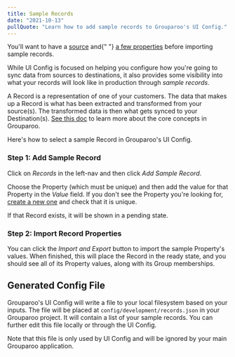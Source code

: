 ```yaml
---
title: Sample Records
date: "2021-10-13"
pullQuote: "Learn how to add sample records to Grouparoo's UI Config."
---
```


<Alert variant="warning">
  <p className="mb-0">
    You'll want to have a <a href="/docs/config/sources">source</a> and{" "}
    <a href="/docs/config/properties">a few properties</a> before importing
    sample records.
  </p>
</Alert>

While UI Config is focused on helping you configure how you're going to sync data from sources to destinations, it also provides some visibility into what your records will look like in production through _sample records_.

A Record is a representation of one of your customers. The data that makes up a Record is what has been extracted and transformed from your source(s). The transformed data is then what gets synced to your Destination(s). [See this doc](/docs/getting-started/product-concepts) to learn more about the core concepts in Grouparoo.

Here's how to select a sample Record in Grouparoo's UI Config.

### Step 1: Add Sample Record

Click on _Records_ in the left-nav and then click _Add Sample Record_.

<ImageInBrowserFrame
  centered
  alt="UI Config: Add Sample Record"
  src="/images/docs/guides/config/record--01-add.png"
  width={1828}
  height={653}
/>

Choose the Property (which must be unique) and then add the value for that Property in the _Value_ field. If you don't see the Property you're looking for, [create a new one](/docs/config/properties) and check that it is unique.

<ImageInBrowserFrame
  centered
  alt="UI Config: Add Identifying Property"
  src="/images/docs/guides/config/record--02-add.png"
  width={1823}
  height={660}
/>

If that Record exists, it will be shown in a pending state.

<ImageInBrowserFrame
  centered
  alt="UI Config: Pending Sample Record"
  src="/images/docs/guides/config/record--03-pending.png"
  width={1839}
  height={739}
/>

### Step 2: Import Record Properties

You can click the _Import and Export_ button to import the sample Property's values. When finished, this will place the Record in the ready state, and you should see all of its Property values, along with its Group memberships.

<ImageInBrowserFrame
  centered
  alt="UI Config: Sample Record"
  src="/images/docs/guides/config/record--04-ready.png"
  width={1828}
  height={730}
/>

## Generated Config File

Grouparoo's UI Config will write a file to your local filesystem based on your inputs. The file will be placed at `config/development/records.json` in your Grouparoo project. It will contain a list of your sample records. You can further edit this file locally or through the UI Config.

Note that this file is only used by UI Config and will be ignored by your main Grouparoo application.
